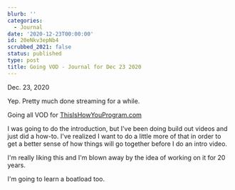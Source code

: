 ```yaml
---
blurb: ''
categories:
  - Journal
date: '2020-12-23T00:00:00'
id: 20eNkv3epNb4
scrubbed_2021: false
status: published
type: post
title: Going VOD - Journal for Dec 23 2020
---
```


Dec. 23, 2020

Yep. Pretty much done streaming for a while. 

Going all VOD for [ThisIsHowYouProgram.com](http://thisishowyouprogram.com)

I was going to do the introduction, but I've been doing build out videos and just did a how-to. I've realized I want to do a little more of that in order to get a better sense of how things will go together before I do an intro video. 

I'm really liking this and I'm blown away by the idea of working on it for 20 years. 

I'm going to learn a boatload too.
